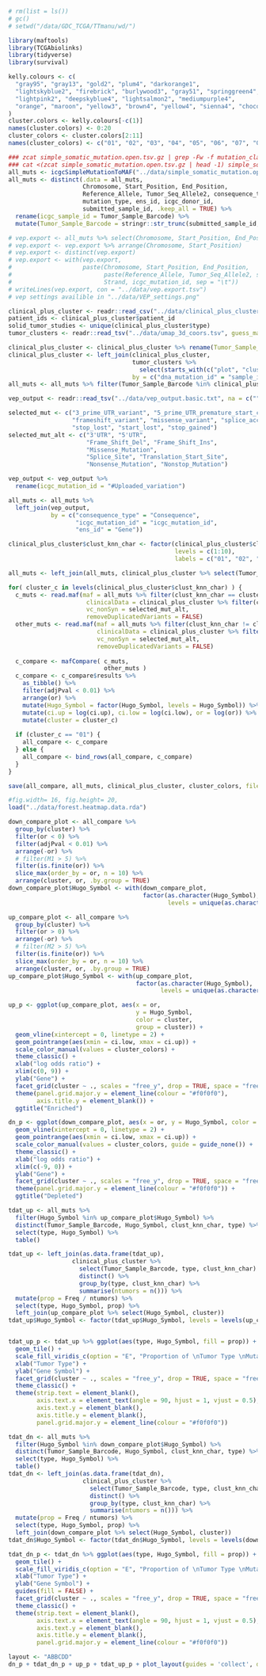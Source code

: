 ```r
# rm(list = ls())
# gc()
# setwd("/data/GDC_TCGA/TTmanu/wd/")

library(maftools)
library(TCGAbiolinks)
library(tidyverse)
library(survival)

kelly.colours <- c(
  "gray95", "gray13", "gold2", "plum4", "darkorange1",
  "lightskyblue2", "firebrick", "burlywood3", "gray51", "springgreen4",
  "lightpink2", "deepskyblue4", "lightsalmon2", "mediumpurple4",
  "orange", "maroon", "yellow3", "brown4", "yellow4", "sienna4", "chocolate", "gray19"
)
cluster.colors <- kelly.colours[-c(1)]
names(cluster.colors) <- 0:20
cluster_colors <- cluster.colors[2:11]
names(cluster_colors) <- c("01", "02", "03", "04", "05", "06", "07", "08", "09", "10")

### zcat simple_somatic_mutation.open.tsv.gz | grep -Fw -f mutation_classes.txt > simple_somatic_mutation.open.selmuts.tsv
### cat <(zcat simple_somatic_mutation.open.tsv.gz | head -1) simple_somatic_mutation.open.selmuts.tsv | gzip -c - >simple_somatic_mutation.open.selmuts.tsv.gz
all_muts <- icgcSimpleMutationToMAF("../data/simple_somatic_mutation.open.selmuts.tsv.gz", removeDuplicatedVariants = FALSE, addHugoSymbol = TRUE)
all_muts <- distinct(.data = all_muts,
                     Chromosome, Start_Position, End_Position, 
                     Reference_Allele, Tumor_Seq_Allele2, consequence_type, 
                     mutation_type, ens_id, icgc_donor_id, 
                     submitted_sample_id, .keep_all = TRUE) %>% 
  rename(icgc_sample_id = Tumor_Sample_Barcode) %>% 
  mutate(Tumor_Sample_Barcode = stringr::str_trunc(submitted_sample_id, 16, ellipsis = ""))

# vep.export <- all_muts %>% select(Chromosome, Start_Position, End_Position, Reference_Allele, Tumor_Seq_Allele2, Strand, icgc_mutation_id)
# vep.export <- vep.export %>% arrange(Chromosome, Start_Position)
# vep.export <- distinct(vep.export)
# vep.export <- with(vep.export,
#                    paste(Chromosome, Start_Position, End_Position,
#                          paste(Reference_Allele, Tumor_Seq_Allele2, sep = "/"),
#                          Strand, icgc_mutation_id, sep = "\t"))
# writeLines(vep.export, con = "../data/vep.export.tsv")
# vep settings availible in "../data/VEP_settings.png"

clinical_plus_cluster <- readr::read_csv("../data/clinical_plus_cluster.csv")
patient_ids <- clinical_plus_cluster$patient_id
solid_tumor_studies <- unique(clinical_plus_cluster$type)
tumor_clusters <- readr::read_tsv("../data/umap_3d_coors.tsv", guess_max = 10000)

clinical_plus_cluster <- clinical_plus_cluster %>% rename(Tumor_Sample_Barcode = sample_id)
clinical_plus_cluster <- left_join(clinical_plus_cluster,
                                   tumor_clusters %>% 
                                     select(starts_with(c("plot", "cluster", "clust_knn", "sample_id"))),
                                   by = c("dna_mutation_id" = "sample_id"))
all_muts <- all_muts %>% filter(Tumor_Sample_Barcode %in% clinical_plus_cluster$Tumor_Sample_Barcode)

vep_output <- readr::read_tsv("../data/vep_output.basic.txt", na = c("", "NA", "-"), guess_max = 10000)

selected_mut <- c("3_prime_UTR_variant", "5_prime_UTR_premature_start_codon_gain_variant", "5_prime_UTR_variant", 
                  "frameshift_variant", "missense_variant", "splice_acceptor_variant", "splice_donor_variant",
                  "stop_lost", "start_lost", "stop_gained")
selected_mut_alt <- c("3'UTR", "5'UTR", 
                      "Frame_Shift_Del", "Frame_Shift_Ins",
                      "Missense_Mutation", 
                      "Splice_Site", "Translation_Start_Site", 
                      "Nonsense_Mutation", "Nonstop_Mutation")

vep_output <- vep_output %>% 
  rename(icgc_mutation_id = "#Uploaded_variation")

all_muts <- all_muts %>% 
  left_join(vep_output, 
            by = c("consequence_type" = "Consequence", 
                   "icgc_mutation_id" = "icgc_mutation_id",
                   "ens_id" = "Gene"))

clinical_plus_cluster$clust_knn_char <- factor(clinical_plus_cluster$clust_knn, 
                                               levels = c(1:10), 
                                               labels = c("01", "02", "03", "04", "05", "06", "07", "08", "09", "10"))

all_muts <- left_join(all_muts, clinical_plus_cluster %>% select(Tumor_Sample_Barcode, clust_knn, clust_knn_char, type) %>% distinct())

for( cluster_c in levels(clinical_plus_cluster$clust_knn_char) ) {
  c_muts <- read.maf(maf = all_muts %>% filter(clust_knn_char == cluster_c),
                      clinicalData = clinical_plus_cluster %>% filter(clust_knn_char == cluster_c),
                      vc_nonSyn = selected_mut_alt, 
                      removeDuplicatedVariants = FALSE)
  other_muts <- read.maf(maf = all_muts %>% filter(clust_knn_char != cluster_c),
                         clinicalData = clinical_plus_cluster %>% filter(clust_knn_char != cluster_c),
                         vc_nonSyn = selected_mut_alt, 
                         removeDuplicatedVariants = FALSE)
  
  c_compare <- mafCompare( c_muts,
                           other_muts )
  c_compare <- c_compare$results %>% 
    as_tibble() %>% 
    filter(adjPval < 0.01) %>%
    arrange(or) %>% 
    mutate(Hugo_Symbol = factor(Hugo_Symbol, levels = Hugo_Symbol)) %>%
    mutate(ci.up = log(ci.up), ci.low = log(ci.low), or = log(or)) %>%
    mutate(cluster = cluster_c)
  
  if (cluster_c == "01") {
    all_compare <- c_compare
  } else {
    all_compare <- bind_rows(all_compare, c_compare)
  }
}

save(all_compare, all_muts, clinical_plus_cluster, cluster_colors, file = "../data/forest.heatmap.data.rda")
```

```r
#fig.width= 16, fig.height= 20,
load("../data/forest.heatmap.data.rda")

down_compare_plot <- all_compare %>%
  group_by(cluster) %>%
  filter(or < 0) %>%
  filter(adjPval < 0.01) %>%
  arrange(-or) %>%
  # filter(M1 > 5) %>%
  filter(is.finite(or)) %>%
  slice_max(order_by = or, n = 10) %>%
  arrange(cluster, or, .by.group = TRUE)
down_compare_plot$Hugo_Symbol <- with(down_compare_plot, 
                                      factor(as.character(Hugo_Symbol), 
                                             levels = unique(as.character(Hugo_Symbol))))

up_compare_plot <- all_compare %>%
  group_by(cluster) %>%
  filter(or > 0) %>%
  arrange(-or) %>%
  # filter(M2 > 5) %>%
  filter(is.finite(or)) %>%
  slice_max(order_by = or, n = 10) %>%
  arrange(cluster, or, .by.group = TRUE)
up_compare_plot$Hugo_Symbol <- with(up_compare_plot,
                                    factor(as.character(Hugo_Symbol),
                                           levels = unique(as.character(Hugo_Symbol))))

up_p <- ggplot(up_compare_plot, aes(x = or, 
                                    y = Hugo_Symbol, 
                                    color = cluster, 
                                    group = cluster)) +
  geom_vline(xintercept = 0, linetype = 2) + 
  geom_pointrange(aes(xmin = ci.low, xmax = ci.up)) +
  scale_color_manual(values = cluster_colors) +
  theme_classic() +
  xlab("log odds ratio") +
  xlim(c(0, 9)) +
  ylab("Gene") +
  facet_grid(cluster ~ ., scales = "free_y", drop = TRUE, space = "free_y", switch = "y") +
  theme(panel.grid.major.y = element_line(colour = "#f0f0f0"),
        axis.title.y = element_blank()) +
  ggtitle("Enriched")

dn_p <- ggplot(down_compare_plot, aes(x = or, y = Hugo_Symbol, color = cluster, group = cluster)) +
  geom_vline(xintercept = 0, linetype = 2) + 
  geom_pointrange(aes(xmin = ci.low, xmax = ci.up)) +
  scale_color_manual(values = cluster_colors, guide = guide_none()) +
  theme_classic() +
  xlab("log odds ratio") +
  xlim(c(-9, 0)) + 
  ylab("Gene") +
  facet_grid(cluster ~ ., scales = "free_y", drop = TRUE, space = "free_y", switch = "y") +
  theme(panel.grid.major.y = element_line(colour = "#f0f0f0")) +
  ggtitle("Depleted")

tdat_up <- all_muts %>%
  filter(Hugo_Symbol %in% up_compare_plot$Hugo_Symbol) %>%
  distinct(Tumor_Sample_Barcode, Hugo_Symbol, clust_knn_char, type) %>%
  select(type, Hugo_Symbol) %>%
  table()

tdat_up <- left_join(as.data.frame(tdat_up), 
                  clinical_plus_cluster %>%
                    select(Tumor_Sample_Barcode, type, clust_knn_char) %>% 
                    distinct() %>% 
                    group_by(type, clust_knn_char) %>% 
                    summarise(ntumors = n())) %>% 
  mutate(prop = Freq / ntumors) %>%
  select(type, Hugo_Symbol, prop) %>%
  left_join(up_compare_plot %>% select(Hugo_Symbol, cluster))
tdat_up$Hugo_Symbol <- factor(tdat_up$Hugo_Symbol, levels = levels(up_compare_plot$Hugo_Symbol))


tdat_up_p <- tdat_up %>% ggplot(aes(type, Hugo_Symbol, fill = prop)) + 
  geom_tile() + 
  scale_fill_viridis_c(option = "E", "Proportion of \nTumor Type \nMutated Within \nCluster", limits = c(0,1)) + 
  xlab("Tumor Type") +
  ylab("Gene Symbol") +
  facet_grid(cluster ~ ., scales = "free_y", drop = TRUE, space = "free_y") +
  theme_classic() +
  theme(strip.text = element_blank(), 
        axis.text.x = element_text(angle = 90, hjust = 1, vjust = 0.5),
        axis.text.y = element_blank(),
        axis.title.y = element_blank(),
        panel.grid.major.y = element_line(colour = "#f0f0f0"))

tdat_dn <- all_muts %>%
  filter(Hugo_Symbol %in% down_compare_plot$Hugo_Symbol) %>%
  distinct(Tumor_Sample_Barcode, Hugo_Symbol, clust_knn_char, type) %>%
  select(type, Hugo_Symbol) %>%
  table()
tdat_dn <- left_join(as.data.frame(tdat_dn), 
                     clinical_plus_cluster %>%
                       select(Tumor_Sample_Barcode, type, clust_knn_char) %>% 
                       distinct() %>% 
                       group_by(type, clust_knn_char) %>% 
                       summarise(ntumors = n())) %>% 
  mutate(prop = Freq / ntumors) %>%
  select(type, Hugo_Symbol, prop) %>%
  left_join(down_compare_plot %>% select(Hugo_Symbol, cluster))
tdat_dn$Hugo_Symbol <- factor(tdat_dn$Hugo_Symbol, levels = levels(down_compare_plot$Hugo_Symbol))

tdat_dn_p <- tdat_dn %>% ggplot(aes(type, Hugo_Symbol, fill = prop)) + 
  geom_tile() + 
  scale_fill_viridis_c(option = "E", "Proportion of \nTumor Type \nMutated Within \nCluster", limits = c(0,1)) + 
  xlab("Tumor Type") +
  ylab("Gene Symbol") +
  guides(fill = FALSE) +
  facet_grid(cluster ~ ., scales = "free_y", drop = TRUE, space = "free_y") +
  theme_classic() +
  theme(strip.text = element_blank(), 
        axis.text.x = element_text(angle = 90, hjust = 1, vjust = 0.5),
        axis.text.y = element_blank(),
        axis.title.y = element_blank(),
        panel.grid.major.y = element_line(colour = "#f0f0f0"))

layout <- "ABBCDD"
dn_p + tdat_dn_p + up_p + tdat_up_p + plot_layout(guides = 'collect', design = layout) & theme(legend.position = "bottom")
```